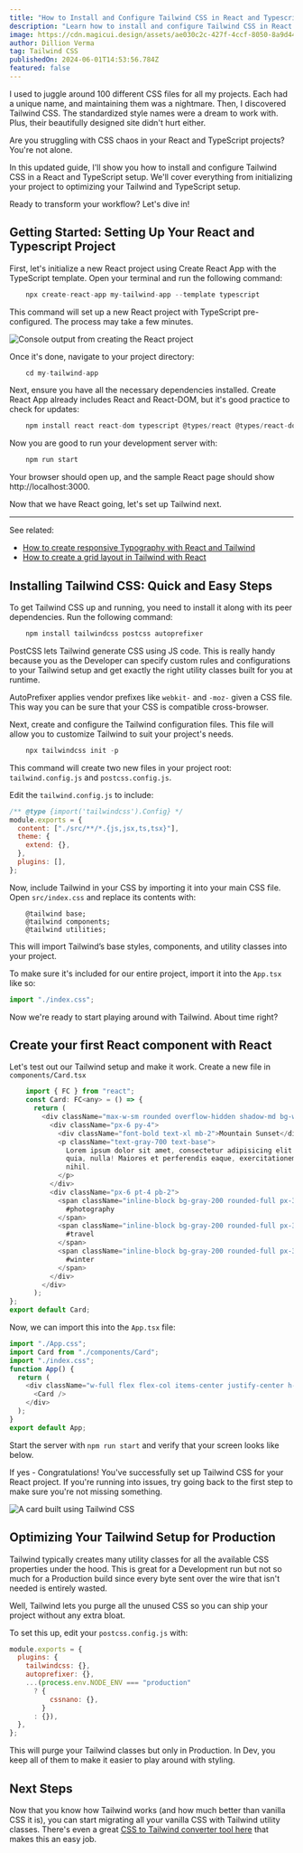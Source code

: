 ```yaml
---
title: "How to Install and Configure Tailwind CSS in React and Typescript [Updated 2024]"
description: "Learn how to install and configure Tailwind CSS in React and Typescript with this comprehensive guide."
image: https://cdn.magicui.design/assets/ae030c2c-427f-4ccf-8050-8a9d44c1d7d8.png
author: Dillion Verma
tag: Tailwind CSS
publishedOn: 2024-06-01T14:53:56.784Z
featured: false
---
```


I used to juggle around 100 different CSS files for all my projects. Each had a unique name, and maintaining them was a nightmare. Then, I discovered Tailwind CSS. The standardized style names were a dream to work with. Plus, their beautifully designed site didn't hurt either.

Are you struggling with CSS chaos in your React and TypeScript projects? You're not alone.

In this updated guide, I'll show you how to install and configure Tailwind CSS in a React and TypeScript setup. We'll cover everything from initializing your project to optimizing your Tailwind and TypeScript setup.

Ready to transform your workflow? Let's dive in!

## Getting Started: Setting Up Your React and Typescript Project

First, let's initialize a new React project using Create React App with the TypeScript template. Open your terminal and run the following command:

```javascript
    npx create-react-app my-tailwind-app --template typescript
```

This command will set up a new React project with TypeScript pre-configured. The process may take a few minutes.

![Console output from creating the React project](https://cdn.magicui.design/assets/vrszx8yz95j.png)

Once it's done, navigate to your project directory:

```javascript
    cd my-tailwind-app
```

Next, ensure you have all the necessary dependencies installed. Create React App already includes React and React-DOM, but it's good practice to check for updates:

```javascript
    npm install react react-dom typescript @types/react @types/react-dom
```

Now you are good to run your development server with:

```javascript
    npm run start
```

Your browser should open up, and the sample React page should show http://localhost:3000.

Now that we have React going, let's set up Tailwind next.

---

See related:

- [How to create responsive Typography with React and Tailwind](/blog/tailwind-font-size)
- [How to create a grid layout in Tailwind with React](/blog/tailwind-css-grid)

## Installing Tailwind CSS: Quick and Easy Steps

To get Tailwind CSS up and running, you need to install it along with its peer dependencies. Run the following command:

```javascript
    npm install tailwindcss postcss autoprefixer
```

PostCSS lets Tailwind generate CSS using JS code. This is really handy because you as the Developer can specify custom rules and configurations to your Tailwind setup and get exactly the right utility classes built for you at runtime.

AutoPrefixer applies vendor prefixes like `webkit-` and `-moz-` given a CSS file. This way you can be sure that your CSS is compatible cross-browser.

Next, create and configure the Tailwind configuration files. This file will allow you to customize Tailwind to suit your project's needs.

```javascript
    npx tailwindcss init -p
```

This command will create two new files in your project root: `tailwind.config.js` and `postcss.config.js`.

Edit the `tailwind.config.js` to include:

```javascript
/** @type {import('tailwindcss').Config} */
module.exports = {
  content: ["./src/**/*.{js,jsx,ts,tsx}"],
  theme: {
    extend: {},
  },
  plugins: [],
};
```

Now, include Tailwind in your CSS by importing it into your main CSS file. Open `src/index.css` and replace its contents with:

```
    @tailwind base;
    @tailwind components;
    @tailwind utilities;
```

This will import Tailwind’s base styles, components, and utility classes into your project.

To make sure it's included for our entire project, import it into the `App.tsx` like so:

```javascript
import "./index.css";
```

Now we're ready to start playing around with Tailwind. About time right?

## Create your first React component with React

Let's test out our Tailwind setup and make it work. Create a new file in `components/Card.tsx`

```javascript
    import { FC } from "react";
    const Card: FC<any> = () => {
      return (
        <div className="max-w-sm rounded overflow-hidden shadow-md bg-white">
          <div className="px-6 py-4">
            <div className="font-bold text-xl mb-2">Mountain Sunset</div>
            <p className="text-gray-700 text-base">
              Lorem ipsum dolor sit amet, consectetur adipisicing elit. Voluptatibus
              quia, nulla! Maiores et perferendis eaque, exercitationem praesentium
              nihil.
            </p>
          </div>
          <div className="px-6 pt-4 pb-2">
            <span className="inline-block bg-gray-200 rounded-full px-3 py-1 text-sm font-semibold text-gray-700 mr-2 mb-2">
              #photography
            </span>
            <span className="inline-block bg-gray-200 rounded-full px-3 py-1 text-sm font-semibold text-gray-700 mr-2 mb-2">
              #travel
            </span>
            <span className="inline-block bg-gray-200 rounded-full px-3 py-1 text-sm font-semibold text-gray-700 mb-2">
              #winter
            </span>
          </div>
        </div>
      );
};
export default Card;
```

Now, we can import this into the `App.tsx` file:

```javascript
import "./App.css";
import Card from "./components/Card";
import "./index.css";
function App() {
  return (
    <div className="w-full flex flex-col items-center justify-center h-screen bg-gray-100">
      <Card />
    </div>
  );
}
export default App;
```

Start the server with `npm run start` and verify that your screen looks like below.

If yes - Congratulations! You've successfully set up Tailwind CSS for your React project. If you're running into issues, try going back to the first step to make sure you're not missing something.

![A card built using Tailwind CSS](https://cdn.magicui.design/assets/kxe4a5bo3v.png)

## Optimizing Your Tailwind Setup for Production

Tailwind typically creates many utility classes for all the available CSS properties under the hood. This is great for a Development run but not so much for a Production build since every byte sent over the wire that isn't needed is entirely wasted.

Well, Tailwind lets you purge all the unused CSS so you can ship your project without any extra bloat.

To set this up, edit your `postcss.config.js` with:

```javascript
module.exports = {
  plugins: {
    tailwindcss: {},
    autoprefixer: {},
    ...(process.env.NODE_ENV === "production"
      ? {
          cssnano: {},
        }
      : {}),
  },
};
```

This will purge your Tailwind classes but only in Production. In Dev, you keep all of them to make it easier to play around with styling.

## Next Steps

Now that you know how Tailwind works (and how much better than vanilla CSS it is), you can start migrating all your vanilla CSS with Tailwind utility classes. There's even a great [CSS to Tailwind converter tool here](https://transform.tools/css-to-tailwind) that makes this an easy job.
